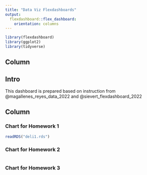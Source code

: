 ```yaml
---
title: "Data Viz Flexdashboards"
output: 
  flexdashboard::flex_dashboard:
    orientation: columns
---
```


```r
library(flexdashboard)
library(ggplot2)
library(tidyverse)
```

## Column {data-width="450"}

## Intro {.sidebar}

This dashboard is prepared based on instruction from @magallenes_reyes_data_2022 and @sievert_flexdashboard_2022

## Column {data-width="450"}

### Chart for Homework 1

```r
readRDS("deli1.rds")
```

### Chart for Homework 2

```r

```

### Chart for Homework 3

```r

```

